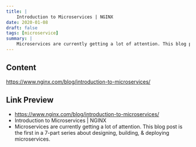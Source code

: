 ```yaml
---
title: |
    Introduction to Microservices | NGINX
date: 2020-01-08
draft: false
tags: [microservice]
summary: |
    Microservices are currently getting a lot of attention. This blog post is the first in a 7-part series about designing, building, & deploying microservices.
---
```


## Content

https://www.nginx.com/blog/introduction-to-microservices/

## Link Preview

- https://www.nginx.com/blog/introduction-to-microservices/
- Introduction to Microservices | NGINX
- Microservices are currently getting a lot of attention. This blog post is the first in a 7-part series about designing, building, & deploying microservices.
